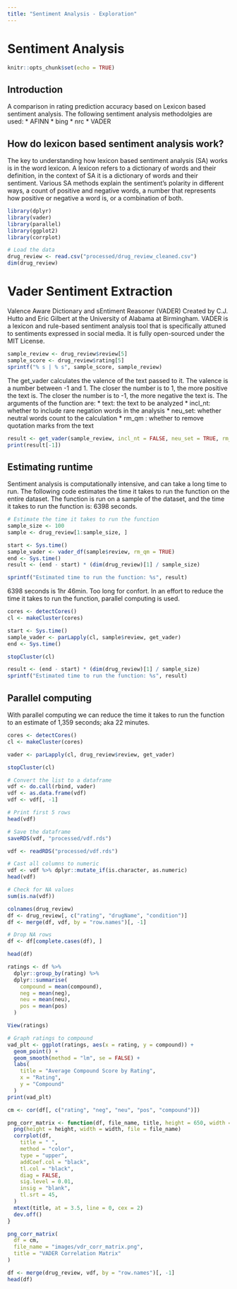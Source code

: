 ```yaml
---
title: "Sentiment Analysis - Exploration"
---
```


# Sentiment Analysis
```r
knitr::opts_chunk$set(echo = TRUE)
```

## Introduction
A comparison in rating prediction accuracy based on Lexicon based sentiment analysis.
The following sentiment analysis methodolgies are used: 
* AFINN
* bing
* nrc
* VADER

## How do lexicon based sentiment analysis work?
The key to understanding how lexicon based sentiment analysis (SA) works is in the word lexicon.
A lexicon refers to a dictionary of words and their definition, in the context of SA 
it is a dictionary of words and their sentiment. Various SA methods explain the sentiment's polarity 
in different ways, a count of positive and negative words, a number that represents how positive or
negative a word is, or a combination of both. 

```r
library(dplyr)
library(vader)
library(parallel)
library(ggplot2)
library(corrplot)
```

```r
# Load the data
drug_review <- read.csv("processed/drug_review_cleaned.csv")
dim(drug_review)
```

# Vader Sentiment Extraction
Valence Aware Dictionary and sEntiment Reasoner (VADER)
Created by C.J. Hutto and Eric Gilbert at the University of Alabama at Birmingham. VADER 
is a lexicon and rule-based sentiment analysis tool that is specifically attuned to sentiments 
expressed in social media. It is fully open-sourced under the MIT License. 

```r
sample_review <- drug_review$review[5]
sample_score <- drug_review$rating[5]
sprintf("% s | % s", sample_score, sample_review)
```

The get_vader calculates the valence of the text passed to it. The valence is a number between -1 and 1.
The closer the number is to 1, the more positive the text is. The closer the number is to -1, the more negative the text is.
The arguments of the function are:
* text: the text to be analyzed
* incl_nt: whether to include rare negation words in the analysis 
* neu_set: whether neutral words count to the calculation 
* rm_qm : whether to remove quotation marks from the text
```r
result <- get_vader(sample_review, incl_nt = FALSE, neu_set = TRUE, rm_qm = TRUE)
print(result[-1])
```

## Estimating runtime 
Sentiment analysis is computationally intensive, and can take a long time to run.
The following code estimates the time it takes to run the function on the entire dataset.
The function is run on a sample of the dataset, and the time it takes to run the function is: 6398 seconds. 
```r
# Estimate the time it takes to run the function
sample_size <- 100
sample <- drug_review[1:sample_size, ]

start <- Sys.time()
sample_vader <- vader_df(sample$review, rm_qm = TRUE)
end <- Sys.time()
result <- (end - start) * (dim(drug_review)[1] / sample_size)

sprintf("Estimated time to run the function: %s", result)
```

6398 seconds is 1hr 46min. Too long for confort. 
In an effort to reduce the time it takes to run the function, parallel computing is used.

```r
cores <- detectCores()
cl <- makeCluster(cores)

start <- Sys.time()
sample_vader <- parLapply(cl, sample$review, get_vader)
end <- Sys.time()

stopCluster(cl)

result <- (end - start) * (dim(drug_review)[1] / sample_size)
sprintf("Estimated time to run the function: %s", result)
```

## Parallel computing 
With parallel computing we can reduce the time it takes to run 
the function to an estimate of 1,359 seconds; aka 22 minutes.

```r
cores <- detectCores()
cl <- makeCluster(cores)

vader <- parLapply(cl, drug_review$review, get_vader)

stopCluster(cl)
```

```r
# Convert the list to a dataframe
vdf <- do.call(rbind, vader)
vdf <- as.data.frame(vdf)
vdf <- vdf[, -1]

# Print first 5 rows
head(vdf)

# Save the dataframe
saveRDS(vdf, "processed/vdf.rds")
```


```r
vdf <- readRDS("processed/vdf.rds")

# Cast all columns to numeric
vdf <- vdf %>% dplyr::mutate_if(is.character, as.numeric)
head(vdf)

# Check for NA values
sum(is.na(vdf))

colnames(drug_review)
df <- drug_review[, c("rating", "drugName", "condition")]
df <- merge(df, vdf, by = "row.names")[, -1]

# Drop NA rows
df <- df[complete.cases(df), ]

head(df)
```

```r
ratings <- df %>%
  dplyr::group_by(rating) %>%
  dplyr::summarise(
    compound = mean(compound),
    neg = mean(neg),
    neu = mean(neu),
    pos = mean(pos)
  )

View(ratings)
```

```r
# Graph ratings to compound
vad_plt <- ggplot(ratings, aes(x = rating, y = compound)) +
  geom_point() +
  geom_smooth(method = "lm", se = FALSE) +
  labs(
    title = "Average Compound Score by Rating",
    x = "Rating",
    y = "Compound"
  )
print(vad_plt)
```

```r
cm <- cor(df[, c("rating", "neg", "neu", "pos", "compound")])

png_corr_matrix <- function(df, file_name, title, height = 650, width = 575) {
  png(height = height, width = width, file = file_name)
  corrplot(df,
    title = " ",
    method = "color",
    type = "upper",
    addCoef.col = "black",
    tl.col = "black",
    diag = FALSE,
    sig.level = 0.01,
    insig = "blank",
    tl.srt = 45,
  )
  mtext(title, at = 3.5, line = 0, cex = 2)
  dev.off()
}

png_corr_matrix(
  df = cm,
  file_name = "images/vdr_corr_matrix.png",
  title = "VADER Correlation Matrix"
)
```

```r
df <- merge(drug_review, vdf, by = "row.names")[, -1]
head(df)
```

